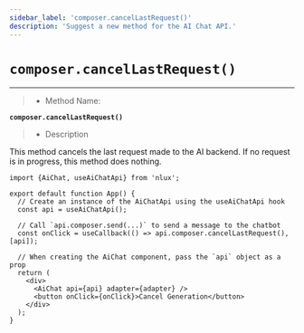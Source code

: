 ```yaml
---
sidebar_label: 'composer.cancelLastRequest()'
description: 'Suggest a new method for the AI Chat API.'
---
```


# `composer.cancelLastRequest()`

---

> * Method Name:

**`composer.cancelLastRequest()`**

> * Description

This method cancels the last request made to the AI backend. If no request is in progress, this method does nothing.

```tsx
import {AiChat, useAiChatApi} from 'nlux';

export default function App() {
  // Create an instance of the AiChatApi using the useAiChatApi hook
  const api = useAiChatApi();

  // Call `api.composer.send(...)` to send a message to the chatbot
  const onClick = useCallback(() => api.composer.cancelLastRequest(), [api]);

  // When creating the AiChat component, pass the `api` object as a prop
  return (
    <div>
      <AiChat api={api} adapter={adapter} />
      <button onClick={onClick}>Cancel Generation</button>
    </div>
  );
}
```
